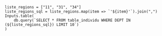 ```ojs
liste_regions = ["11", "31", "34"]
liste_regions_sql = liste_regions.map(item => `'${item}'`).join(",")
Inputs.table(
    db.query(`SELECT * FROM table_individu WHERE DEPT IN (${liste_regions_sql}) LIMIT 10`)
)
```
